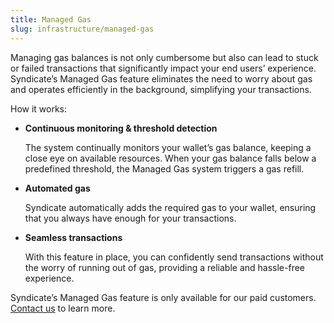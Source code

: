 ```yaml
---
title: Managed Gas
slug: infrastructure/managed-gas
---
```



Managing gas balances is not only cumbersome but also can lead to stuck or failed transactions that significantly impact your end users’ experience. Syndicate’s Managed Gas feature eliminates the need to worry about gas and operates efficiently in the background, simplifying your transactions.

How it works:

- **Continuous monitoring & threshold detection**

  The system continually monitors your wallet’s gas balance, keeping a
  close eye on available resources. When your gas balance falls below a
  predefined threshold, the Managed Gas system triggers a gas refill.

- **Automated gas**

  Syndicate automatically adds the required gas to your wallet, ensuring
  that you always have enough for your transactions.

- **Seamless transactions**

  With this feature in place, you can confidently send transactions
  without the worry of running out of gas, providing a reliable and hassle-free
  experience.

Syndicate’s Managed Gas feature is only available for our paid customers. [Contact us](https://syndicate.io/contact-us) to learn more.
